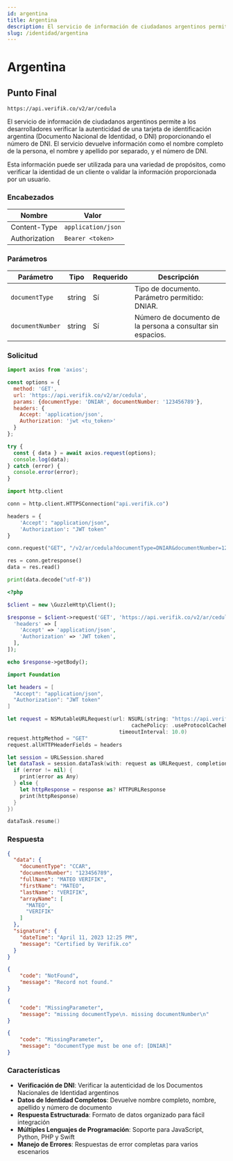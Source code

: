 ```yaml
---
id: argentina
title: Argentina
description: El servicio de información de ciudadanos argentinos permite a los desarrolladores verificar la autenticidad de una tarjeta de identificación argentina (Documento Nacional de Identidad, o DNI) proporcionando el número de DNI. El servicio devuelve información como el nombre completo de la persona, el nombre y apellido por separado, y el número de DNI.
slug: /identidad/argentina
---
```



# Argentina

## Punto Final

```
https://api.verifik.co/v2/ar/cedula
```

El servicio de información de ciudadanos argentinos permite a los desarrolladores verificar la autenticidad de una tarjeta de identificación argentina (Documento Nacional de Identidad, o DNI) proporcionando el número de DNI. El servicio devuelve información como el nombre completo de la persona, el nombre y apellido por separado, y el número de DNI.

Esta información puede ser utilizada para una variedad de propósitos, como verificar la identidad de un cliente o validar la información proporcionada por un usuario.

### Encabezados

| Nombre        | Valor              |
| ------------- | ------------------ |
| Content-Type  | `application/json` |
| Authorization | `Bearer <token>`   |

### Parámetros

| Parámetro        | Tipo   | Requerido | Descripción                                    |
| ---------------- | ------ | -------- | ---------------------------------------------- |
| `documentType`   | string | Sí       | Tipo de documento. Parámetro permitido: DNIAR. |
| `documentNumber` | string | Sí       | Número de documento de la persona a consultar sin espacios. |

### Solicitud

<Tabs>
  <TabItem value="javascript" label="JavaScript">

```javascript
import axios from 'axios';

const options = {
  method: 'GET',
  url: 'https://api.verifik.co/v2/ar/cedula',
  params: {documentType: 'DNIAR', documentNumber: '123456789'},
  headers: {
    Accept: 'application/json',
    Authorization: 'jwt <tu_token>'
  }
};

try {
  const { data } = await axios.request(options);
  console.log(data);
} catch (error) {
  console.error(error);
}
```

  </TabItem>
  <TabItem value="python" label="Python">

```python
import http.client

conn = http.client.HTTPSConnection("api.verifik.co")

headers = {
    'Accept': "application/json",
    'Authorization': "JWT token"
}

conn.request("GET", "/v2/ar/cedula?documentType=DNIAR&documentNumber=123456789", headers=headers)

res = conn.getresponse()
data = res.read()

print(data.decode("utf-8"))
```

  </TabItem>
  <TabItem value="php" label="PHP">

```php
<?php

$client = new \GuzzleHttp\Client();

$response = $client->request('GET', 'https://api.verifik.co/v2/ar/cedula?documentType=DNIAR&documentNumber=123456789', [
  'headers' => [
    'Accept' => 'application/json',
    'Authorization' => 'JWT token',
  ],
]);

echo $response->getBody();
```

  </TabItem>
  <TabItem value="swift" label="Swift">

```swift
import Foundation

let headers = [
  "Accept": "application/json",
  "Authorization": "JWT token"
]

let request = NSMutableURLRequest(url: NSURL(string: "https://api.verifik.co/v2/ar/cedula?documentType=DNIAR&documentNumber=123456789")! as URL,
                                        cachePolicy: .useProtocolCachePolicy,
                                    timeoutInterval: 10.0)
request.httpMethod = "GET"
request.allHTTPHeaderFields = headers

let session = URLSession.shared
let dataTask = session.dataTask(with: request as URLRequest, completionHandler: { (data, response, error) -> Void in
  if (error != nil) {
    print(error as Any)
  } else {
    let httpResponse = response as? HTTPURLResponse
    print(httpResponse)
  }
})

dataTask.resume()
```

  </TabItem>
</Tabs>

### Respuesta

<Tabs>
  <TabItem value="200" label="200">

```json
{
  "data": {
    "documentType": "CCAR",
    "documentNumber": "123456789",
    "fullName": "MATEO VERIFIK",
    "firstName": "MATEO",
    "lastName": "VERIFIK",
    "arrayName": [
      "MATEO",
      "VERIFIK"
    ]
  },
  "signature": {
    "dateTime": "April 11, 2023 12:25 PM",
    "message": "Certified by Verifik.co"
  }
}
```

  </TabItem>
  <TabItem value="404" label="404">

```json
{
    "code": "NotFound",
    "message": "Record not found."
}
```

  </TabItem>
  <TabItem value="409" label="409">

```json
{
    "code": "MissingParameter",
    "message": "missing documentType\n. missing documentNumber\n"
}
```

  </TabItem>
  <TabItem value="409-2" label="409 (Tipo Inválido)">

```json
{
    "code": "MissingParameter",
    "message": "documentType must be one of: [DNIAR]"
}
```

  </TabItem>
</Tabs>

### Características

-   **Verificación de DNI**: Verificar la autenticidad de los Documentos Nacionales de Identidad argentinos
-   **Datos de Identidad Completos**: Devuelve nombre completo, nombre, apellido y número de documento
-   **Respuesta Estructurada**: Formato de datos organizado para fácil integración
-   **Múltiples Lenguajes de Programación**: Soporte para JavaScript, Python, PHP y Swift
-   **Manejo de Errores**: Respuestas de error completas para varios escenarios